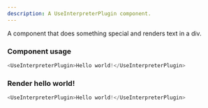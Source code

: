 ```yaml
---
description: A UseInterpreterPlugin component.
---
```



A component that does something special and renders text in a div.

### Component usage
```js
<UseInterpreterPlugin>Hello world!</UseInterpreterPlugin>
```

### Render hello world!

```js live
<UseInterpreterPlugin>Hello world!</UseInterpreterPlugin>
```
